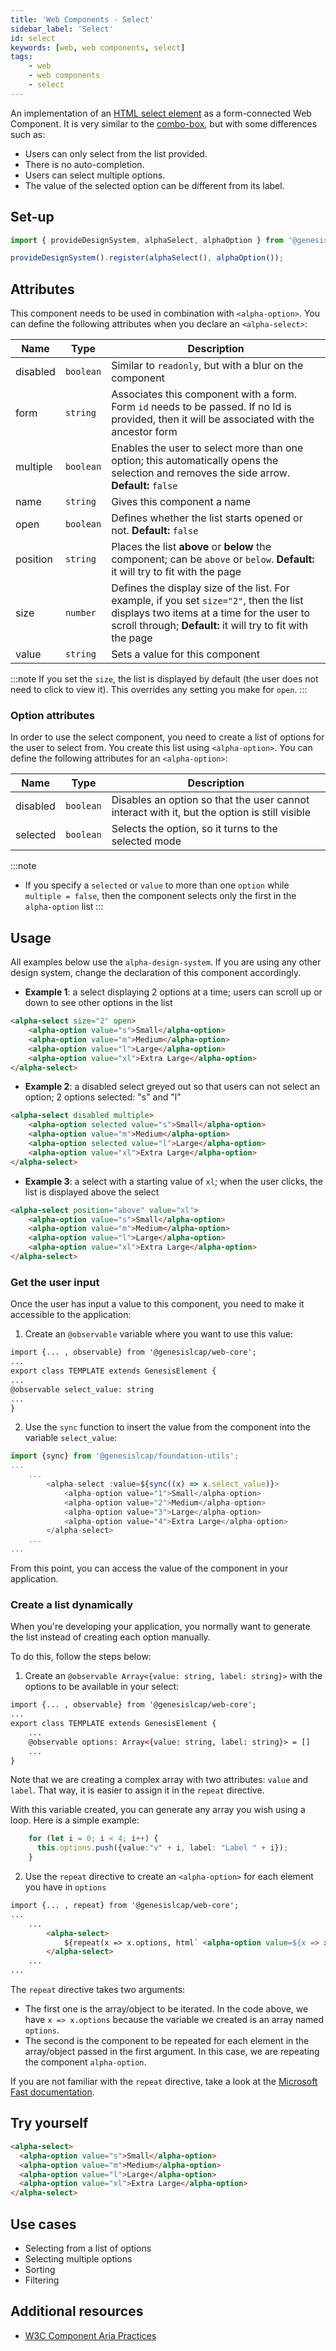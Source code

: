 ```yaml
---
title: 'Web Components - Select'
sidebar_label: 'Select'
id: select
keywords: [web, web components, select]
tags:
    - web
    - web components
    - select
---
```


<div class="select-examples">

An implementation of an [HTML select element](https://developer.mozilla.org/en-US/docs/Web/HTML/Element/select) as a form-connected Web Component. It is very similar to the [combo-box](../combobox/), but with some differences such as:

- Users can only select from the list provided.
- There is no auto-completion.
- Users can select multiple options.
- The value of the selected option can be different from its label.

## Set-up

```ts
import { provideDesignSystem, alphaSelect, alphaOption } from '@genesislcap/alpha-design-system';

provideDesignSystem().register(alphaSelect(), alphaOption());
```

## Attributes

This component needs to be used in combination with `<alpha-option>`. You can define the following attributes when you declare an `<alpha-select>`: 

| Name     | Type      | Description                                                                                                                              |
|----------|-----------|------------------------------------------------------------------------------------------------------------------------------------------|
| disabled | `boolean` | Similar to `readonly`, but with a blur on the component                                                                                  |
| form     | `string`  | Associates this component with a form. Form `id` needs to be passed. If no Id is provided, then it will be associated with the ancestor form  |
| multiple | `boolean` | Enables the user to select more than one option; this automatically opens the selection and removes the side arrow. **Default:** `false` | 
| name     | `string`  | Gives this component a name                                                                                                              |
| open     | `boolean` | Defines whether the list starts opened or not. **Default:** `false`                                                                      |
| position | `string`  | Places the list **above** or **below** the component; can be `above` or `below`. **Default:** it will try to fit with the page           | 
| size     | `number`  | Defines the display size of the list. For example, if you set `size="2"`, then the list displays two items at a time for the user to scroll through; **Default:** it will try to fit with the page | 
| value    | `string`  | Sets a value for this component                                                                                                          | 

:::note
If you set the `size`, the list is displayed by default (the user does not need to click to view it). This overrides any setting you make for `open`.
:::

### Option attributes

In order to use the select component, you need to create a list of options for the user to select from. You create this list using `<alpha-option>`. You can define the following attributes for an `<alpha-option>`:

| Name     | Type      | Description                                                                                  |
|----------|-----------|----------------------------------------------------------------------------------------------|
| disabled | `boolean` | Disables an option so that the user cannot interact with it, but the option is still visible |
| selected | `boolean` | Selects the option, so it turns to the selected mode                                         |

:::note
- If you specify a `selected` or `value` to more than one `option` while `multiple = false`, then the component selects only the first in the `alpha-option` list
:::

## Usage
All examples below use the `alpha-design-system`. If you are using any other design system, change the declaration of this component accordingly.

- **Example 1**: a select displaying 2 options at a time; users can scroll up or down to see other options in the list
```html title="Example 1"
<alpha-select size="2" open>
    <alpha-option value="s">Small</alpha-option>
    <alpha-option value="m">Medium</alpha-option>
    <alpha-option value="l">Large</alpha-option>
    <alpha-option value="xl">Extra Large</alpha-option>
</alpha-select>
```
- **Example 2**: a disabled select greyed out so that users can not select an option; 2 options selected: "s" and "l"
```html title="Example 2"
<alpha-select disabled multiple>
    <alpha-option selected value="s">Small</alpha-option>
    <alpha-option value="m">Medium</alpha-option>
    <alpha-option selected value="l">Large</alpha-option>
    <alpha-option value="xl">Extra Large</alpha-option>
</alpha-select>
```
- **Example 3**: a select with a starting value of `xl`; when the user clicks, the list is displayed above the select
```html title="Example 3"
<alpha-select position="above" value="xl">
    <alpha-option value="s">Small</alpha-option>
    <alpha-option value="m">Medium</alpha-option>
    <alpha-option value="l">Large</alpha-option>
    <alpha-option value="xl">Extra Large</alpha-option>
</alpha-select>
```

### Get the user input
Once the user has input a value to this component, you need to make it accessible to the application:

1. Create an `@observable` variable where you want to use this value:

```html {1,5}
import {... , observable} from '@genesislcap/web-core';
...
export class TEMPLATE extends GenesisElement {
...
@observable select_value: string
...
}
```

2. Use the `sync` function to insert the value from the component into the variable `select_value`:

```typescript tile="Example 4" {1,4-9}
import {sync} from '@genesislcap/foundation-utils';
...
    ...
        <alpha-select :value=${sync((x) => x.select_value)}>
            <alpha-option value="1">Small</alpha-option>
            <alpha-option value="2">Medium</alpha-option>
            <alpha-option value="3">Large</alpha-option>
            <alpha-option value="4">Extra Large</alpha-option>
        </alpha-select>
    ...
...    
```

From this point, you can access the value of the component in your application.

### Create a list dynamically
When you're developing your application, you normally want to generate the list instead of creating each option manually.

To do this, follow the steps below:

1. Create an `@observable Array<{value: string, label: string}>` with the options to be available in your select:

```html {1,5}
import {... , observable} from '@genesislcap/web-core';
...
export class TEMPLATE extends GenesisElement {
    ...
    @observable options: Array<{value: string, label: string}> = []
    ...
}
```

Note that we are creating a complex array with two attributes: `value` and `label`. That way, it is easier to assign it in the `repeat` directive.

With this variable created, you can generate any array you wish using a loop. Here is a simple example:

``` typescript
    for (let i = 0; i < 4; i++) {
      this.options.push({value:"v" + i, label: "Label " + i});
    }
```

2. Use the `repeat` directive to create an `<alpha-option>` for each element you have in `options`

```html {1,5}
import {... , repeat} from '@genesislcap/web-core';
...
    ...
        <alpha-select>
            ${repeat(x => x.options, html` <alpha-option value=${x => x.value}>${x => x.label}</alpha-option>`)}
        </alpha-select>
    ...
...    
```

The `repeat` directive takes two arguments:
- The first one is the array/object to be iterated. In the code above, we have `x => x.options` because the variable we created is an array named `options`.
- The second is the component to be repeated for each element in the array/object passed in the first argument. In this case, we are repeating the component `alpha-option`.


If you are not familiar with the `repeat` directive, take a look at the [Microsoft Fast documentation](https://www.fast.design/docs/fast-element/using-directives/#the-repeat-directive).

## Try yourself

```html title="try yourself" live
<alpha-select>
  <alpha-option value="s">Small</alpha-option>
  <alpha-option value="m">Medium</alpha-option>
  <alpha-option value="l">Large</alpha-option>
  <alpha-option value="xl">Extra Large</alpha-option>
</alpha-select>
```

## Use cases

- Selecting from a list of options
- Selecting multiple options
- Sorting
- Filtering

## Additional resources

- [W3C Component Aria Practices](https://www.w3.org/TR/wai-aria-practices-1.1/#Listbox)

</div>
